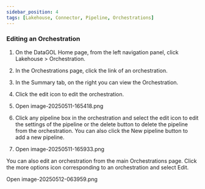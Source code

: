 ```yaml
---
sidebar_position: 4
tags: [Lakehouse, Connector, Pipeline, Orchestrations]
---
```


### Editing an Orchestration

1.  On the DataGOL Home page, from the left navigation panel, click Lakehouse > Orchestration.
    
2.  In the Orchestrations page, click the link of an orchestration.
    
3.  In the Summary tab, on the right you can view the Orchestration.
    
4.  Click the edit icon to edit the orchestration.
    
5.  Open image-20250511-165418.png
    
6.  Click any pipeline box in the orchestration and select the edit icon to edit the settings of the pipeline or the delete button to delete the pipeline from the orchestration. You can also click the New pipeline button to add a new pipeline.
    
7.  Open image-20250511-165933.png
    

You can also edit an orchestration from the main Orchestrations page. Click the more options icon corresponding to an orchestration and select Edit.

Open image-20250512-063959.png